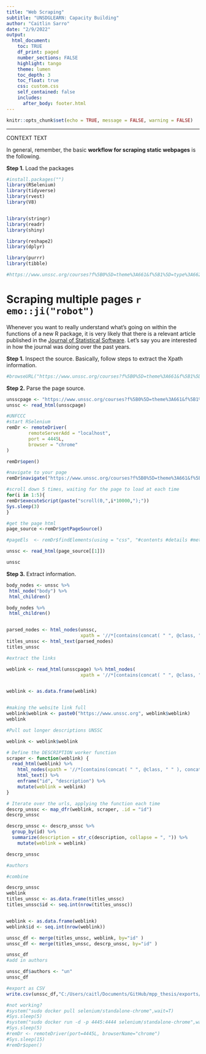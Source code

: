 ```yaml
---
title: "Web Scraping"
subtitle: "UNSDGLEARN: Capacity Building"
author: "Caitlin Sarro"
date: "2/9/2022"
output: 
  html_document:
    toc: TRUE
    df_print: paged
    number_sections: FALSE
    highlight: tango
    theme: lumen
    toc_depth: 3
    toc_float: true
    css: custom.css 
    self_contained: false
    includes:
      after_body: footer.html
---
```


```r
knitr::opts_chunk$set(echo = TRUE, message = FALSE, warning = FALSE)
```
***
CONTEXT TEXT

In general, remember, the basic **workflow for scraping static webpages** is the following.

**Step 1.** Load the packages

```r
#install.packages("")
library(RSelenium)
library(tidyverse)
library(rvest)
library(V8)


library(stringr)
library(readr)
library(shiny)

library(reshape2)
library(dplyr)

library(purrr)
library(tibble)

```



```r
#https://www.unssc.org/courses?f%5B0%5D=theme%3A661&f%5B1%5D=type%3A662


```

# Scraping multiple pages `r emo::ji("robot")`

Whenever you want to really understand what's going on within the functions of a new R package, it is very likely that there is a relevant article published in the [Journal of Statistical Software](https://www.jstatsoft.org/index). Let's say you are interested in how the journal was doing over the past years.

**Step 1.** Inspect the source. Basically, follow steps to extract the Xpath information.
```r
#browseURL("https://www.unssc.org/courses?f%5B0%5D=theme%3A661&f%5B1%5D=type%3A662")
```

**Step 2.** Parse the page source.

```r

unsscpage <- "https://www.unssc.org/courses?f%5B0%5D=theme%3A661&f%5B1%5D=type%3A662"
unssc <- read_html(unsscpage)


```

```r
#UNFCCC 
#start RSelenium
remDr <- remoteDriver(
        remoteServerAdd = "localhost",
        port = 4445L,
        browser = "chrome"
)

remDr$open()

#navigate to your page
remDr$navigate("https://www.unssc.org/courses?f%5B0%5D=theme%3A661&f%5B1%5D=type%3A662")

#scroll down 5 times, waiting for the page to load at each time
for(i in 1:5){      
remDr$executeScript(paste("scroll(0,",i*10000,");"))
Sys.sleep(3)    
}

#get the page html
page_source <-remDr$getPageSource()

#pageEls  <- remDr$findElements(using = "css", "#contents #details #meta")

unssc <- read_html(page_source[[1]])

unssc

```
**Step 3.** Extract information.

```r

body_nodes <- unssc %>% 
 html_node("body") %>% 
 html_children()

body_nodes %>% 
 html_children()


parsed_nodes <- html_nodes(unssc, 
                           xpath = '//*[contains(concat( " ", @class, " " ), concat( " ", "field--type-string", " " ))]')
titles_unssc <- html_text(parsed_nodes)
titles_unssc

```


```r
#extract the links

weblink <- read_html(unsscpage) %>% html_nodes( 
                           xpath = '//*[contains(concat( " ", @class, " " ), concat( " ", "group-link", " " ))]') %>% html_attr("href")


weblink <- as.data.frame(weblink)


#making the website link full
weblink$weblink <- paste0("https://www.unssc.org", weblink$weblink)
weblink
```





```r
#Pull out longer descriptions UNSSC

weblink <- weblink$weblink

# Define the DESCRIPTION worker function
scraper <- function(weblink) {
  read_html(weblink) %>% 
    html_nodes(xpath = '//*[contains(concat( " ", @class, " " ), concat( " ", "field--type-text-long", " " ))]//*[contains(concat( " ", @class, " " ), concat( " ", "field__item", " " ))] | //*[(@id = "block-unsscwebsite-content")]//*[contains(concat( " ", @class, " " ), concat( " ", "field--label-hidden", " " ))]//p | //*[contains(concat( " ", @class, " " ), concat( " ", "page-title", " " ))]') %>% 
    html_text() %>% 
    enframe("id", "description") %>%
    mutate(weblink = weblink) 
}

# Iterate over the urls, applying the function each time
descrp_unssc <- map_dfr(weblink, scraper, .id = "id")
descrp_unssc

descrp_unssc <- descrp_unssc %>%
  group_by(id) %>%
  summarize(description = str_c(description, collapse = ", ")) %>%
    mutate(weblink = weblink) 

descrp_unssc

```

```r
#authors

```



```r
#combine 

descrp_unssc
weblink
titles_unssc <- as.data.frame(titles_unssc)
titles_unssc$id <- seq.int(nrow(titles_unssc))


weblink <- as.data.frame(weblink)
weblink$id <- seq.int(nrow(weblink))

unssc_df <- merge(titles_unssc, weblink, by="id" )
unssc_df <- merge(titles_unssc, descrp_unssc, by="id" )

unssc_df
#add in authors

unssc_df$authors <- "un"
unssc_df

```



```r
#export as CSV
write.csv(unssc_df,"C:/Users/caitl/Documents/GitHub/mpp_thesis/exports/unssc.csv", row.names = TRUE)

```

```r
#not working?
#system("sudo docker pull selenium/standalone-chrome",wait=T)
#Sys.sleep(5)
#system("sudo docker run -d -p 4445:4444 selenium/standalone-chrome",wait=T)
#Sys.sleep(5)
#remDr <- remoteDriver(port=4445L, browserName="chrome")
#Sys.sleep(15)
#remDr$open()

```